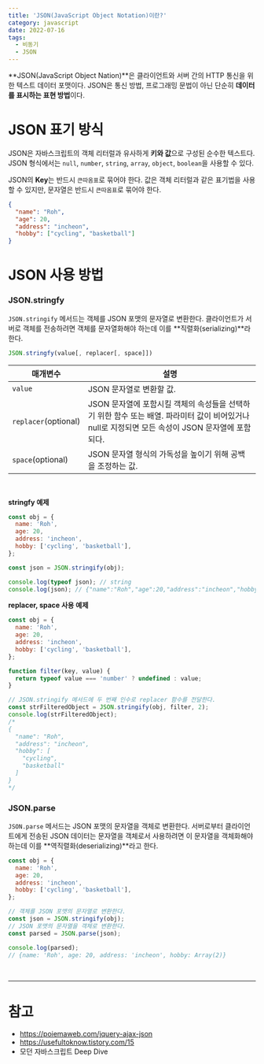 ```yaml
---
title: 'JSON(JavaScript Object Notation)이란?'
category: javascript
date: 2022-07-16
tags:
  - 비동기
  - JSON
---
```


**JSON(JavaScript Object Nation)**은 클라이언트와 서버 간의 HTTP 통신을 위한 텍스트 데이터 포맷이다. JSON은 통신 방법, 프로그래밍 문법이 아닌 단순히 **데이터를 표시하는 표현 방법**이다.

# JSON 표기 방식

JSON은 자바스크립트의 객체 리터럴과 유사하게 **키와 값**으로 구성된 순수한 텍스트다. JSON 형식에서는 `null`, `number`, `string`, `array`, `object`, `boolean`을 사용할 수 있다.

JSON의 **Key**는 반드시 `큰따옴표`로 묶어야 한다. 값은 객체 리터럴과 같은 표기법을 사용할 수 있지만, 문자열은 반드시 `큰따옴표`로 묶어야 한다.

```json
{
  "name": "Roh",
  "age": 20,
  "address": "incheon",
  "hobby": ["cycling", "basketball"]
}
```

# JSON 사용 방법

### JSON.stringfy

`JSON.stringify` 메서드는 객체를 JSON 포맷의 문자열로 변환한다. 클라이언트가 서버로 객체를 전송하려면 객체를 문자열화해야 하는데 이를 **직렬화(serializing)**라 한다.

```jsx
JSON.stringfy(value[, replacer[, space]])
```

| 매개변수             | 설명                                                                                                                                              |
| -------------------- | ------------------------------------------------------------------------------------------------------------------------------------------------- |
| `value`              | JSON 문자열로 변환할 값.                                                                                                                          |
| `replacer`(optional) | JSON 문자열에 포함시킬 객체의 속성들을 선택하기 위한 함수 또는 배열. 파라미터 값이 비어있거나 null로 지정되면 모든 속성이 JSON 문자열에 포함되다. |
| `space`(optional)    | JSON 문자열 형식의 가독성을 높이기 위해 공백을 조정하는 값.                                                                                       |

<br />

**stringfy 예제**

```jsx
const obj = {
  name: 'Roh',
  age: 20,
  address: 'incheon',
  hobby: ['cycling', 'basketball'],
};

const json = JSON.stringify(obj);

console.log(typeof json); // string
console.log(json); // {"name":"Roh","age":20,"address":"incheon","hobby":["cycling","basketball"]}
```

**replacer, space 사용 예제**

```jsx
const obj = {
  name: 'Roh',
  age: 20,
  address: 'incheon',
  hobby: ['cycling', 'basketball'],
};

function filter(key, value) {
  return typeof value === 'number' ? undefined : value;
}

// JSON.stringify 메서드에 두 번째 인수로 replacer 함수를 전달한다.
const strFilteredObject = JSON.stringify(obj, filter, 2);
console.log(strFilteredObject);
/*
{
  "name": "Roh",
  "address": "incheon",
  "hobby": [
    "cycling",
    "basketball"
  ]
}
*/
```

### JSON.parse

`JSON.parse` 메서드는 JSON 포맷의 문자열을 객체로 변환한다. 서버로부터 클라이언트에게 전송된 JSON 데이터는 문자열을 객체로서 사용하려면 이 문자열을 객체화해야 하는데 이를 **역직렬화(deserializing)**라고 한다.

```jsx
const obj = {
  name: 'Roh',
  age: 20,
  address: 'incheon',
  hobby: ['cycling', 'basketball'],
};

// 객체를 JSON 포맷의 문자열로 변환한다.
const json = JSON.stringify(obj);
// JSON 포맷의 문자열을 객체로 변환한다.
const parsed = JSON.parse(json);

console.log(parsed);
// {name: 'Roh', age: 20, address: 'incheon', hobby: Array(2)}
```

<br />

---

# 참고

- https://poiemaweb.com/jquery-ajax-json
- https://usefultoknow.tistory.com/15
- 모던 자바스크립트 Deep Dive
